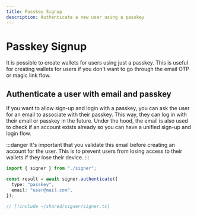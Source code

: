 ```yaml
---
title: Passkey Signup
description: Authenticate a new user using a passkey
---
```



# Passkey Signup

It is possible to create wallets for users using just a passkey. This is useful for creating wallets for users if you don't want to go through the email OTP or magic link flow.

<PasskeyEmailWarning />

## Authenticate a user with email and passkey

If you want to allow sign-up and login with a passkey, you can ask the user for an email to associate with their passkey. This way, they can log in with their email or passkey in the future. Under the hood, the email is also used to check if an account exists already so you can have a unified sign-up and login flow.

:::danger
It's important that you validate this email before creating an account for the user. This is to prevent users from losing access to their wallets if they lose their device.
:::

<CodeBlocks>

```ts twoslash example.ts
import { signer } from "./signer";

const result = await signer.authenticate({
  type: "passkey",
  email: "user@mail.com",
});
```

```ts twoslash [signer] filename="signer.ts"
// [!include ~/shared/signer/signer.ts]
```

</CodeBlocks>
